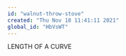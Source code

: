 ```yaml
---
id: "walnut-throw-stove"
created: "Thu Nov 18 11:41:11 2021"
global_id: "HbVsWT"
---
```





LENGTH OF A CURVE
